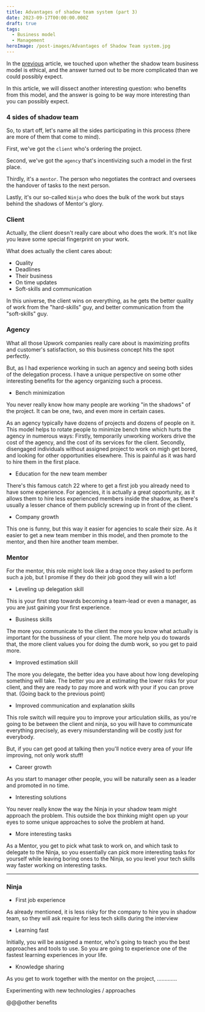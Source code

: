```yaml
---
title: Advantages of shadow team system (part 3)
date: 2023-09-17T00:00:00.000Z
draft: true
tags:
  - Business model
  - Management
heroImage: /post-images/Advantages of Shadow Team system.jpg
---
```


In the [previous](https://alex-code.com/post/2023-08-23-is-shadow-team-ethical-part-2) article, we touched upon whether the shadow team business model is ethical, and the answer turned out to be more complicated than we could possibly expect.

In this article, we will dissect another interesting question: who benefits from this model, and the answer is going to be way more interesting than you can possibly expect.

### 4 sides of shadow team

So, to start off, let's name all the sides participating in this process (there are more of them that come to mind).

First, we've got the `client` who's ordering the project.

Second, we've got the `agency` that's incentivizing such a model in the first place.

Thirdly, it's a `mentor`. The person who negotiates the contract and oversees the handover of tasks to the next person.

Lastly, it's our so-called `Ninja` who does the bulk of the work but stays behind the shadows of Mentor's glory.

### Client

Actually, the client doesn't really care about who does the work. It's not like you leave some special fingerprint on your work.

What does actually the client cares about:

* Quality
* Deadlines
* Their business
* On time updates
* Soft-skills and communication

In this universe, the client wins on everything, as he gets the better quality of work from the "hard-skills" guy, and better communication from the "soft-skills" guy.

### Agency

What all those Upwork companies really care about is maximizing profits and customer's satisfaction, so this business concept hits the spot perfectly.

But, as I had experience working in such an agency and seeing both sides of the delegation process. I have a unique perspective on some other interesting benefits for the agency organizing such a process.

* Bench minimization

You never really know how many people are working "in the shadows" of the project. It can be one, two, and even more in certain cases.

As an agency typically have dozens of projects and dozens of people on it. This model helps to rotate people to minimize bench time which hurts the agency in numerous ways: Firstly, temporarily unworking workers drive the cost of the agency, and the cost of its services for the client. Secondly, disengaged individuals without assigned project to work on migh get bored, and looking for other opportunities elsewhere. This is painful as it was hard to hire them in the first place.

* Education for the new team member

There's this famous catch 22 where to get a first job you already need to have some experience. For agencies, it is actually a great opportunity, as it allows them to hire less experienced members inside the shadow, as there's usually a lesser chance of them publicly screwing up in front of the client.

* Company growth

This one is funny, but this way it easier for agencies to scale their size. As it easier to get a new team member in this model, and then promote to the mentor, and then hire another team member.

### Mentor

For the mentor, this role might look like a drag once they asked to perform such a job, but I promise if they do their job good they will win a lot!

* Leveling up delegation skill

This is your first step towards becoming a team-lead or even a manager, as you are just gaining your first experience.

* Business skills

The more you communicate to the client the more you know what actually is important for the bussiness of your client. The more help you do towards that, the more client values you for doing the dumb work, so you get to paid more.

* Improved estimation skill

The more you delegate, the better idea you have about how long developing something will take. The better you are at estimating the lower risks for your client, and they are ready to pay more and work with your if you can prove that. (Going back to the previous point)

* Improved communication and explanation skills

This role switch will require you to improve your articulation skills, as you're going to be between the client and ninja, so you will have to communicate everything precisely, as every misunderstanding will be costly just for everybody.

But, if you can get good at talking then you'll notice every area of your life improving, not only work stuff!

* Career growth

As you start to manager other people, you will be naturally seen as a leader and promoted in no time.

* Interesting solutions

You never really know the way the Ninja in your shadow team might approach the problem. This outside the box thinking might open up your eyes to some unique approaches to solve the problem at hand.

* More interesting tasks

As a Mentor, you get to pick what task to work on, and which task to delegate to the Ninja, so you essentially can pick more interesting tasks for yourself while leaving boring ones to the Ninja, so you level your tech skills way faster working on interesting tasks.

***

### Ninja

* First job experience

As already mentioned, it is less risky for the company to hire you in shadow team, so they will ask require for less tech skills during the interview

* Learning fast

Initially, you will be assigned a mentor, who's going to teach you the best approaches and tools to use. So you are going to experience one of the fastest learning experiences in your life.

* Knowledge sharing

As you get to work together with the mentor on the project,       .............

Experimenting with new technologies / approaches

@@@other benefits

